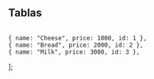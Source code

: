 ## Tablas


```tsx file=<rootDir>/table.tsx

```

	{ name: "Cheese", price: 1000, id: 1 },
	{ name: "Bread", price: 2000, id: 2 },
	{ name: "Milk", price: 3000, id: 3 },
];

<div className="example">
	<Table
		data={data}
		cols={[
			["Producto", "name"],
			["Precio", "price"],
			["Link al producto", "id"],
		]}
	/>
</div>
